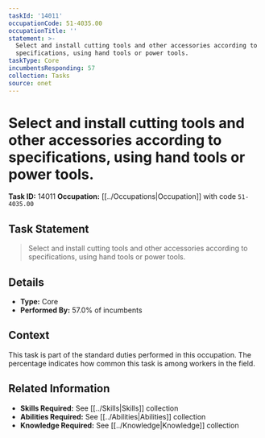 ```yaml
---
taskId: '14011'
occupationCode: 51-4035.00
occupationTitle: ''
statement: >-
  Select and install cutting tools and other accessories according to
  specifications, using hand tools or power tools.
taskType: Core
incumbentsResponding: 57
collection: Tasks
source: onet
---
```

# Select and install cutting tools and other accessories according to specifications, using hand tools or power tools.

**Task ID:** 14011
**Occupation:** [[../Occupations|Occupation]] with code `51-4035.00`

## Task Statement

> Select and install cutting tools and other accessories according to specifications, using hand tools or power tools.

## Details

- **Type:** Core
- **Performed By:** 57.0% of incumbents

## Context

This task is part of the standard duties performed in this occupation. The percentage indicates how common this task is among workers in the field.

## Related Information

- **Skills Required:** See [[../Skills|Skills]] collection
- **Abilities Required:** See [[../Abilities|Abilities]] collection
- **Knowledge Required:** See [[../Knowledge|Knowledge]] collection

